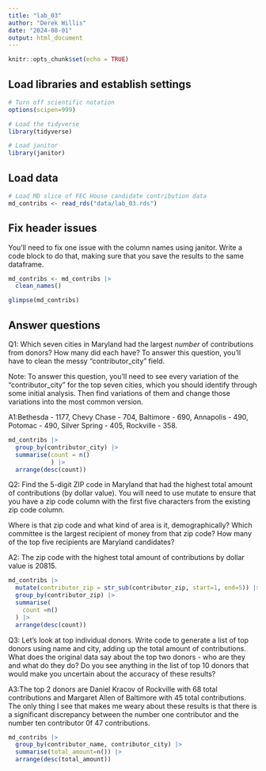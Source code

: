 ```yaml
---
title: "lab_03"
author: "Derek Willis"
date: "2024-08-01"
output: html_document
---
```


```r
knitr::opts_chunk$set(echo = TRUE)
```

## Load libraries and establish settings

```r
# Turn off scientific notation
options(scipen=999)

# Load the tidyverse
library(tidyverse)

# Load janitor
library(janitor)
```

## Load data

```r
# Load MD slice of FEC House candidate contribution data
md_contribs <- read_rds("data/lab_03.rds")
```

## Fix header issues

You'll need to fix one issue with the column names using janitor. Write a code block to do that, making sure that you save the results to the same dataframe.

```r
md_contribs <- md_contribs |>
  clean_names()

glimpse(md_contribs)
```


## Answer questions

Q1: Which seven cities in Maryland had the largest *number* of contributions from donors? How many did each have? To answer this question, you'll have to clean the messy "contributor_city" field.

Note: To answer this question, you'll need to see every variation of the "contributor_city" for the top seven cities, which you should identify through some initial analysis. Then find variations of them and change those variations into the most common version.

A1:Bethesda - 1177, Chevy Chase - 704, Baltimore - 690, Annapolis - 490, Potomac - 490, Silver Spring - 405, Rockville - 358.

```r

md_contribs |> 
  group_by(contributor_city) |>
  summarise(count = n()
            ) |>
  arrange(desc(count))

```

Q2: Find the 5-digit ZIP code in Maryland that had the highest total amount of contributions (by dollar value). You will need to use mutate to ensure that you have a zip code column with the first five characters from the existing zip code column.

Where is that zip code and what kind of area is it, demographically? Which committee is the largest recipient of money from that zip code? How many of the top five recipients are Maryland candidates?

A2: The zip code with the highest total amount of contributions by dollar value is 20815.

```r
md_contribs |>
  mutate(contributor_zip = str_sub(contributor_zip, start=1, end=5)) |>
  group_by(contributor_zip) |>
  summarise(
    count =n()
  ) |>
  arrange(desc(count))
```

Q3: Let's look at top individual donors. Write code to generate a list of top donors using name and city, adding up the total amount of contributions. What does the original data say about the top two donors - who are they and what do they do? Do you see anything in the list of top 10 donors that would make you uncertain about the accuracy of these results?

A3:The top 2 donors are Daniel Kracov of Rockville with 68 total contributions and Margaret Allen of Baltimore with 45 total contributions. The only thing I see that makes me weary about these results is that there is a significant discrepancy between the number one contributor and the number ten contributor 0f 47 contributions.

```r
md_contribs |>
  group_by(contributor_name, contributor_city) |> 
  summarise(total_amount=n()) |>
  arrange(desc(total_amount))
```
